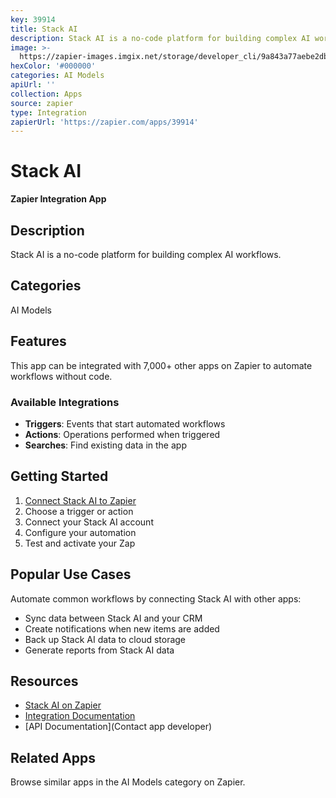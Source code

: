 ```yaml
---
key: 39914
title: Stack AI
description: Stack AI is a no-code platform for building complex AI workflows.
image: >-
  https://zapier-images.imgix.net/storage/developer_cli/9a843a77aebe2db22b66384132ad416e.png?auto=format%2Ccompress&ixlib=python-3.0.0&q=50
hexColor: '#000000'
categories: AI Models
apiUrl: ''
collection: Apps
source: zapier
type: Integration
zapierUrl: 'https://zapier.com/apps/39914'
---
```

# Stack AI

**Zapier Integration App**

## Description

Stack AI is a no-code platform for building complex AI workflows.

## Categories

AI Models

## Features

This app can be integrated with 7,000+ other apps on Zapier to automate workflows without code.

### Available Integrations

- **Triggers**: Events that start automated workflows
- **Actions**: Operations performed when triggered
- **Searches**: Find existing data in the app

## Getting Started

1. [Connect Stack AI to Zapier](https://zapier.com/apps/39914)
2. Choose a trigger or action
3. Connect your Stack AI account
4. Configure your automation
5. Test and activate your Zap

## Popular Use Cases

Automate common workflows by connecting Stack AI with other apps:

- Sync data between Stack AI and your CRM
- Create notifications when new items are added
- Back up Stack AI data to cloud storage
- Generate reports from Stack AI data

## Resources

- [Stack AI on Zapier](https://zapier.com/apps/39914)
- [Integration Documentation](https://zapier.com/apps/39914/integrations)
- [API Documentation](Contact app developer)

## Related Apps

Browse similar apps in the AI Models category on Zapier.
